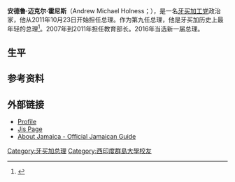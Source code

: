 {{noteTA
|G1=PoliticiansUK
|G2=People
|G3=Country
|4=zh-cn:总理;zh-hk:總理大臣;zh:總理
|5=zh-hk:牙買加總理大臣;zh:牙買加總理;zh-cn:牙买加总理;
}}
{{Infobox officeholder
|honorific-prefix = <small>[[閣下|閣下]]</small>
|name             = 安德鲁·霍尼斯<br>Andrew Holness
|honorific-suffix = <small>{{tsl|en|Order of the Nation|ON}} [[国会议员|MP]] [[英國樞密院|PC]]</small>
|image            = Andrew_Holness_Press_(cropped).jpg
|office           = [[牙买加总理|牙买加总理]]
|monarch          = [[伊利莎白二世|伊利莎白二世]]
|governor_general = [[派崔克·艾倫|派崔克·艾倫]]
|term_start       = 2016年3月3日
|term_end         = 
|predecessor      =[[波蒂亞·辛普森-米勒|波蒂亞·辛普森-米勒]]
|successor        = 
|monarch1          = 伊利莎白二世
|governor_general1 = 派崔克·艾倫
|term_start1      = 2011年10月23日
|term_end1        = 2012年1月5日
|predecessor1     = [[布魯斯·戈爾丁|布魯斯·戈爾丁]]
|successor1       = [[波蒂亞·辛普森-米勒|波蒂亞·辛普森-米勒]]
|office2          = [[牙买加工党|牙买加工党]]党魁
|term_start2      = 2011年11月20日
|term_end2        = 
|predecessor2     = [[布魯斯·戈爾丁|布魯斯·戈爾丁]]
|successor2       = 
|office3          = 教育部长
|primeminister3   = [[布魯斯·戈爾丁|布魯斯·戈爾丁]]
|term_start3      = 2007年9月11日
|term_end3        = 2012年1月1日
|predecessor3     = {{tsl|en|Maxine Henry-Wilson}}
|successor3       = 
|constituency_MP4 = Saint Andrew West Central
|term_start4      = 1997年12月16日
|term_end4        = 
|birth_date       = {{birth date and age|1972|7|21|df=y}}
|birth_place      = {{JAM}}[[西班牙鎮|西班牙鎮]]
|death_date       = 
|death_place      = 
|party            = [[牙买加工党|工党]]
|spouse           = Juliette Holness
|children         = 两个
|alma_mater       = [[西印度群岛大学|西印度群岛大学]]
}}
'''安德鲁·迈克尔·霍尼斯'''（Andrew Michael Holness；{{bd|1972年|7月21日}}），是一名[[牙买加工党|牙买加工党]]政治家，他从2011年10月23日开始担任总理。作为第九任总理，他是牙买加历史上最年轻的总理<ref name=jamaicaob>{{cite news|first=Claude|last=Robinson|title=When Andrew Holness becomes prime minister today|url=http://m.jamaicaobserver.com/mobile/columns/When-Andrew-Holness-becomes-prime-minister-today---_9979830|work=[[Jamaica_Observer|Jamaica Observer]]|publisher=|date=2011-10-23|accessdate=2011-12-04|deadurl=yes|archiveurl=https://web.archive.org/web/20120407064018/http://m.jamaicaobserver.com/mobile/columns/When-Andrew-Holness-becomes-prime-minister-today---_9979830|archivedate=2012-04-07}}</ref>。2007年到2011年担任教育部长。2016年当选新一届总理。

==生平==

==参考资料==
{{reflist}}

==外部链接==
* [https://web.archive.org/web/20090611114818/http://www.cabinet.gov.jm/cabinet/minister/ministry_education Profile]
* [https://web.archive.org/web/20090723233811/http://www.jis.gov.jm/Minister%20Profiles/html/4a.htm Jis Page]
* [http://www.about-jamaica.com/andrew-holness.html About Jamaica - Official Jamaican Guide] {{Wayback|url=http://www.about-jamaica.com/andrew-holness.html |date=20111123014156 }}

{{英联邦政府首脑}}
{{君主制國家政府首腦}}

{{DEFAULTSORT:Holness, Andrew}}
[[Category:牙买加总理|Category:牙买加总理]]
[[Category:西印度群島大學校友|Category:西印度群島大學校友]]